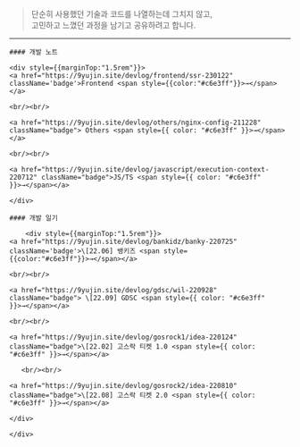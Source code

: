 > 단순히 사용했던 기술과 코드를 나열하는데 그치지 않고,<br/>
> 고민하고 느꼈던 과정을 남기고 공유하려고 합니다.

---

<div className="intro-wrapper">
    <div className="steps-container">
    
    #### 개발 노트

    <div style={{marginTop:"1.5rem"}}>
    <a href="https://9yujin.site/devlog/frontend/ssr-230122" className='badge'>Frontend <span style={{color:"#c6e3ff"}}>→</span></a>

    <br/><br/>

    <a href="https://9yujin.site/devlog/others/nginx-config-211228" className="badge"> Others <span style={{ color: "#c6e3ff" }}>→</span></a>

    <br/><br/>

    <a href="https://9yujin.site/devlog/javascript/execution-context-220712" className="badge">JS/TS <span style={{ color: "#c6e3ff" }}>→</span></a>

    </div>

    #### 개발 일기

        <div style={{marginTop:"1.5rem"}}>
    <a href="https://9yujin.site/devlog/bankidz/banky-220725" className='badge'>\[22.06] 뱅키즈 <span style={{color:"#c6e3ff"}}>→</span></a>

    <br/><br/>

    <a href="https://9yujin.site/devlog/gdsc/wil-220928" className="badge"> \[22.09] GDSC <span style={{ color: "#c6e3ff" }}>→</span></a>

    <br/><br/>

    <a href="https://9yujin.site/devlog/gosrock1/idea-220124" className="badge">\[22.02] 고스락 티켓 1.0 <span style={{ color: "#c6e3ff" }}>→</span></a>

       <br/><br/>

    <a href="https://9yujin.site/devlog/gosrock2/idea-220810" className="badge">\[22.08] 고스락 티켓 2.0 <span style={{ color: "#c6e3ff" }}>→</span></a>

    </div>

    </div>

</div>
